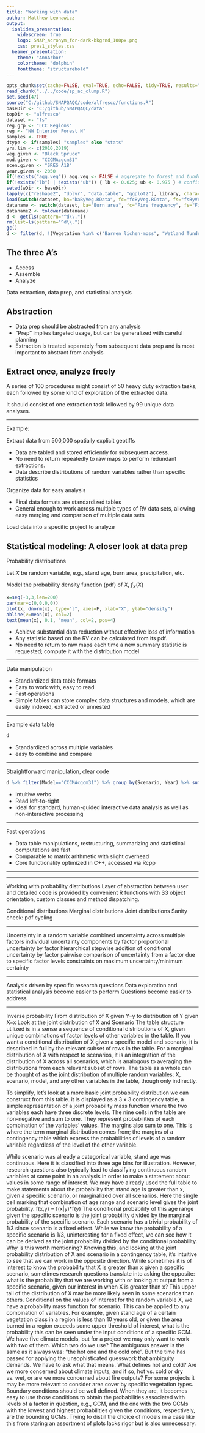 ```yaml
---
title: "Working with data"
author: Matthew Leonawicz
output:
  ioslides_presentation:
    widescreen: true
    logo: SNAP_acronym_for-dark-bkgrnd_100px.png
    css: pres1_styles.css
  beamer_presentation:
    theme: "AnnArbor"
    colortheme: "dolphin"
    fonttheme: "structurebold"
---
```


```r
opts_chunk$set(cache=FALSE, eval=TRUE, echo=FALSE, tidy=TRUE, results="asis", messages=FALSE, warnings=FALSE, dpi=72, fig.width=5, fig.height=3)
read_chunk("../../code/sp_ac_clump.R")
set.seed(47)
source("C:/github/SNAPQAQC/code/alfresco/functions.R")
baseDir <- "C:/github/SNAPQAQC/data"
topDir <- "alfresco"
dataset <- "fs"
reg.grp <- "LCC Regions"
reg <- "NW Interior Forest N"
samples <- TRUE
dtype <- if(samples) "samples" else "stats"
yrs.lim <- c(2010,2019)
veg.given <- "Black Spruce"
mod.given <- "CCCMAcgcm31"
scen.given <- "SRES A1B"
year.given <- 2050
if(!exists("agg.veg")) agg.veg <- FALSE # aggregate to forest and tundra
if(!exists("lb") | !exists("ub")) { lb <- 0.025; ub <- 0.975 } # confidence limits
setwd(wDir <- baseDir)
lapply(c("reshape2", "dplyr", "data.table", "ggplot2"), library, character.only=T)
load(switch(dataset, ba="baByVeg.RData", fc="fcByVeg.RData", fs="fsByVeg.RData", veg="vegarea.RData", age="vegage.RData"))
dataname <- switch(dataset, ba="Burn area", fc="Fire frequency", fs="Fire size", veg="Vegetated area", age="Vegetation age")
dataname2 <- tolower(dataname)
d <- get(ls(pattern="^d\\."))
rm(list=ls(pattern="^d\\."))
gc()
d <- filter(d, !(Vegetation %in% c("Barren lichen-moss", "Wetland Tundra", "All")) & Year >= yrs.lim[1] & Year <= yrs.lim[2]) %>% group_by(Phase, Scenario, Model, Location, Var, Vegetation, Year) %>% disttable

```

## The three A's

- Access
- Assemble
- Analyze

Data extraction, data prep, and statistical analysis

## Abstraction

- Data prep should be abstracted from any analysis
- "Prep" implies targeted usage, but can be generalized with careful planning
- Extraction is treated separately from subsequent data prep and is most important to abstract from analysis

## Extract once, analyze freely

A series of 100 procedures might consist of 50 heavy duty extraction tasks, each followed by some kind of exploration of the extracted data.

It should consist of one extraction task followed by 99 unique data analyses.

----

Example:

Extract data from 500,000 spatially explicit geotiffs

- Data are tabled and stored efficiently for subsequent access.
- No need to return repeatedly to raw maps to perform redundant extractions.
- Data describe distributions of random variables rather than specific statistics

Organize data for easy analysis

- Final data formats are standardized tables
- General enough to work across multiple types of RV data sets, allowing easy merging and comparison of multiple data sets

Load data into a specific project to analyze


## Statistical modeling: A closer look at data prep
<div class="columns-2">
Probability distributions

Let $X$ be random variable, e.g., stand age, burn area, precipitation, etc.

Model the probability density function (pdf) of $X$, $f_X(X)$

```r
x=seq(-3,3,len=200)
par(mar=c(0,0,0,0))
plot(x, dnorm(x), type="l", axes=F, xlab="X", ylab="density")
abline(v=mean(x), col=2)
text(mean(x), 0.1, "mean", col=2, pos=4)
```
</div>

- Achieve substantial data reduction without effective loss of information
- Any statistic based on the RV can be calculated from its pdf.
- No need to return to raw maps each time a new summary statistic is requested; compute it with the distribution model

----

Data manipulation

- Standardized data table formats
- Easy to work with, easy to read
- Fast operations
- Simple tables can store complex data structures and models, which are easily indexed, extracted or unnested

----

Example data table

```r
d
```

- Standardized across multiple variables
- easy to combine and compare

----

Straightforward manipulation, clear code

```r
d %>% filter(Model=="CCCMAcgcm31") %>% group_by(Scenario, Year) %>% summarise(Avg=mean(Val))
```

- Intuitive verbs
- Read left-to-right
- Ideal for standard, human-guided interactive data analysis as well as non-interactive processing

----

Fast operations

- Data table manipulations, restructuring, summarizing and statistical computations are fast
- Comparable to matrix arithmetic with slight overhead
- Core functionality optimized in C++, accessed via Rcpp

----

----

Working with probability distributions
Layer of abstraction between user and detailed code is provided by convenient R functions with S3 object orientation, custom classes and method dispatching.

Conditional distributions
Marginal distributions
Joint distributions
Sanity check: pdf cycling

----

Uncertainty in a random variable
combined uncertainty across multiple factors
individual uncertainty components by factor
proportional uncertainty by factor
hierarchical stepwise addition of conditional uncertainty by factor
pairwise comparison of uncertainty from a factor due to specific factor levels
constraints on maximum uncertainty/minimum certainty

----

Analysis driven by specific research questions
Data exploration and statistical analysis become easier to perform
Questions become easier to address

----

Inverse probability
From distribution of X given Y=y to distribution of Y given X=x
Look at the joint distribution of X and Scenario
The table structure utilized is in a sense a sequence of conditional distributions of X, given unique combinations of factor levels of other variables in the table.
If you want a conditional distribution of X given a specific model and scenario, it is described in full by the relevant subset of rows in the table.
For a marginal distribution of X with respect to scenarios, it is an integration of the distribution of X across all scenarios, which is analogous to averaging the distributions from each relevant subset of rows.
The table as a whole can be thought of as the joint distribution of multiple random variables: X, scenario, model, and any other variables in the table, though only indirectly.

To simplify, let's look at a more basic joint probability distribution we can construct from this table.
it is displayed as a 3 x 3 contingency table, a simple representation of a joint probability mass function where the two variables each have three discrete levels.
The nine cells in the table are non-negative and sum to one. They represent probabilities of each combination of the variables' values.
The margins also sum to one. This is where the term marginal distribution comes from; the margins of a contingency table which express the probabilities of levels of a random variable regardless of the level of the other variable.

While scenario was already a categorical variable, stand age was continuous. Here it is classified into three age bins for illustration.
However, research questions also typically lead to classifying continuous random variables at some point in an analysis in order to make a statement about values in some range of interest.
We may have already used the full table to make statements about the probability that stand age is greater than x, given a specific scenario, or marginalized over all scenarios.
Here the single cell marking that combination of age range and scenario level gives the joint probability.
f(x,y) = f(x|y)*f(y)
The conditional probability of this age range given the specific scenario is the joint probability divided by the marginal probability of the specific scenario.
Each scenario has a trivial probability of 1/3 since scenario is a fixed effect.
While we know the probability of a specific scenario is 1/3, uninteresting for a fixed effect, we can see how it can be derived as the joint probability divided by the conditional probability.
Why is this worth mentioning? Knowing this, and looking at the joint probability distribution of X and scenario in a contingency table, it's intuitive to see that we can work in the opposite direction.
While sometimes it is of interest to know the probability that X is greater than x given a specific scenario,
sometimes research questions translate into asking the opposite: what is the probability that we are working with or looking at output from a specific scenario, given our interest in when X is greater than x?
This upper tail of the distribution of X may be more likely seen in some scenarios than others.
Conditional on the values of interest for the random variable X, we have a probability mass function for scenario. This can be applied to any combination of variables.
For example, given stand age of a certain vegetation class in a region is less than 10 years old, or given the area burned in a region exceeds some upper threshold of interest, what is the probability this can be seen under the input conditions of a specific GCM.
We have five climate models, but for a project we may only want to work with two of them. Which two do we use?
The ambiguous answer is the same as it always was: "the hot one and the cold one".
But the time has passed for applying the unsophisticated guesswork that ambiguity demands.
We have to ask what that means. What defines hot and cold? Are we more concerned about climate inputs, and if so, hot vs. cold or dry vs. wet, or are we more concerned about fire outputs?
For some projects it may be more relevant to consider area cover by specific vegetation types.
Boundary conditions should be well defined.
When they are, it becomes easy to use those conditions to obtain the probabilities associated with levels of a factor in question, e.g., GCM, and the one with the two GCMs with the lowest and highest probabilities given the conditions, respectively, are the bounding GCMs.
Trying to distill the choice of models in a case like this from staring an assortment of plots lacks rigor but is also unnecessary.